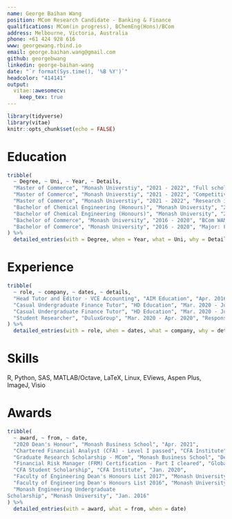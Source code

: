 ```yaml
---
name: George Baihan Wang
position: MCom Research Candidate - Banking & Finance
qualifications: MCom(in progress), BChemEng(Hons)/BCom
address: Melbourne, Victoria, Australia
phone: +61 424 928 616
www: georgewang.rbind.io
email: george.baihan.wang@gmail.com
github: georgebwang
linkedin: george-baihan-wang
date: "`r format(Sys.time(), '%B %Y')`"
headcolor: "414141"
output: 
  vitae::awesomecv:
    keep_tex: true
---
```


```r
library(tidyverse)
library(vitae)
knitr::opts_chunk$set(echo = FALSE)
```

# Education
```r
tribble(
  ~ Degree, ~ Uni, ~ Year, ~ Details,
  "Master of Commerce", "Monash Universtiy", "2021 - 2022", "Full scholarship research-oriented program offered by the Department of Banking and Finance, Monash Business School",
  "Master of Commerce", "Monash Universtiy", "2021 - 2022", "Competitive admission - four places in 2021",
  "Master of Commerce", "Monash Universtiy", "2021 - 2022", "Research interests: Empirical Asset Pricing, Empirical Corporate Finance",
  "Bachelor of Chemical Engineering (Honours)", "Monash University", "2016 - 2020", "BChemEng(Hons) WAM: 80.87",
  "Bachelor of Chemical Engineering (Honours)", "Monash University", "2016 - 2020", "Graduated with H1 First Class Honours",
  "Bachelor of Commerce", "Monash University", "2016 - 2020", "BCom WAM: 88.19",
  "Bachelor of Commerce", "Monash University", "2016 - 2020", "Major: Finance (Average 91.5); Minor: Econometrics (Average 86.1)"
) %>% 
  detailed_entries(with = Degree, when = Year, what = Uni, why = Details)
```

# Experience
```r
tribble(
  ~ role, ~ company, ~ dates, ~ details,
  "Head Tutor and Editor - VCE Accounting", "AIM Education", "Apr. 2016 - Present", "Responsible for authoring the company-exclusive teaching package for VCE Accounting, including lecture notes, practice questions and mock exams", 
  "Casual Undergraduate Finance Tutor", "HD Education", "Mar. 2020 - Jun. 2020", "Responsible for holding one-on-one and group tutoring for Monash University undergraduate level Finance courses",
  "Casual Undergraduate Finance Tutor", "HD Education", "Mar. 2020 - Jun. 2020", "Taught units include: BFC2751 - Derivatives 1, BFC3241 - Equity and Investment Analysis",
  "Student Researcher", "DuluxGroup", "Mar. 2020 - Apr. 2020", "Responsible for conducting an in-depth industrial research project on investigating the effect of polymer synthesis processing on the morphology of the final polymer particle, and in turn its effect on paint properties"
) %>% 
  detailed_entries(with = role, when = dates, what = company, why = details)
```

# Skills

R, Python, SAS, MATLAB/Octave, LaTeX, Linux, EViews, Aspen Plus, ImageJ, Visio

# Awards
```r
tribble(
  ~ award, ~ from, ~ date,
  "2020 Dean's Honour", "Monash Business School", "Apr. 2021",
  "Chartered Financial Analyst (CFA) - Level I passed", "CFA Institute", "Apr. 2021",
  "Graduate Research Scholarship - MCom", "Monash Business School", "Dec. 2020",
  "Financial Risk Manager (FRM) Certification - Part I cleared", "Global Association of Risk Professionals (GARP)", "Jan. 2020",
  "CFA Student Scholarship", "CFA Institute", "Jan. 2020",
  "Faculty of Engineering Dean's Honours List 2017", "Monash University", "Apr. 2018",
  "Faculty of Engineering Dean's Honours List 2016", "Monash University", "Apr. 2017",
  "Monash Engineering Undergraduate
Scholarship", "Monash University", "Jan. 2016"
) %>% 
  detailed_entries(with = award, what = from, when = date)
```








